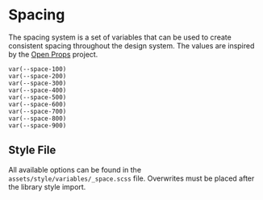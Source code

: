 
<Meta title="Guide/Spacing" />

# Spacing

The spacing system is a set of variables that can be used to create consistent spacing throughout the design system.
The values are inspired by the [Open Props](https://open-props.style) project.

<section class="space-examples">
  <code>var(--space-100)</code>
  <div style={{ 'width': 'var(--space-100)' }}></div>
  <code>var(--space-200)</code>
  <div style={{ 'width': 'var(--space-200)' }}></div>
  <code>var(--space-300)</code>
  <div style={{ 'width': 'var(--space-300)' }}></div>
  <code>var(--space-400)</code>
  <div style={{ 'width': 'var(--space-400)' }}></div>
  <code>var(--space-500)</code>
  <div style={{ 'width': 'var(--space-500)' }}></div>
  <code>var(--space-600)</code>
  <div style={{ 'width': 'var(--space-600)' }}></div>
  <code>var(--space-700)</code>
  <div style={{ 'width': 'var(--space-700)' }}></div>
  <code>var(--space-800)</code>
  <div style={{ 'width': 'var(--space-800)' }}></div>
  <code>var(--space-900)</code>
  <div style={{ 'width': 'var(--space-900)' }}></div>
</section>


## Style File

All available options can be found in the `assets/style/variables/_space.scss` file. Overwrites must be placed after the library style import.
<Source type="code" language="css" code={SpaceVariables} />
